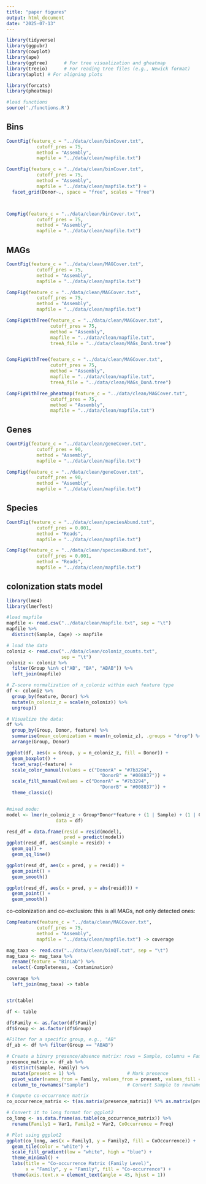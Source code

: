 ```yaml
---
title: "paper figures"
output: html_document
date: "2025-07-13"
---
```


```r

library(tidyverse)
library(ggpubr)
library(cowplot)
library(ape)
library(ggtree)      # For tree visualization and gheatmap
library(treeio)      # For reading tree files (e.g., Newick format)
library(aplot) # For aligning plots

library(forcats)
library(pheatmap)

#load functions
source('./functions.R')

```

## Bins

```r

CountFig(feature_c = "../data/clean/binCover.txt",
           cutoff_pres = 75,
           method = "Assembly",
           mapfile = "../data/clean/mapfile.txt")

CountFig(feature_c = "../data/clean/binCover.txt",
           cutoff_pres = 75,
           method = "Assembly",
           mapfile = "../data/clean/mapfile.txt") +
  facet_grid(Donor~., space = "free", scales = "free")




```

```r

CompFig(feature_c = "../data/clean/binCover.txt",
           cutoff_pres = 75,
           method = "Assembly",
           mapfile = "../data/clean/mapfile.txt") 


```

## MAGs

```r

CountFig(feature_c = "../data/clean/MAGCover.txt",
           cutoff_pres = 75,
           method = "Assembly",
           mapfile = "../data/clean/mapfile.txt") 

```

```r

CompFig(feature_c = "../data/clean/MAGCover.txt",
           cutoff_pres = 75,
           method = "Assembly",
           mapfile = "../data/clean/mapfile.txt")

```


```r

CompFigWithTree(feature_c = "../data/clean/MAGCover.txt",
                cutoff_pres = 75,
                method = "Assembly",
                mapfile = "../data/clean/mapfile.txt",
                treeA_file = "../data/clean/MAGs_DonA.tree")



```


```r

CompFigWithTree(feature_c = "../data/clean/MAGCover.txt",
                cutoff_pres = 75,
                method = "Assembly",
                mapfile = "../data/clean/mapfile.txt",
                treeA_file = "../data/clean/MAGs_DonA.tree")


```



```r

CompFigWithTree_pheatmap(feature_c = "../data/clean/MAGCover.txt",
                cutoff_pres = 75,
                method = "Assembly",
                mapfile = "../data/clean/mapfile.txt")


```



## Genes

```r

CountFig(feature_c = "../data/clean/geneCover.txt",
           cutoff_pres = 90,
           method = "Assembly",
           mapfile = "../data/clean/mapfile.txt") 

```

```r

CompFig(feature_c = "../data/clean/geneCover.txt",
           cutoff_pres = 90,
           method = "Assembly",
           mapfile = "../data/clean/mapfile.txt") 


```

## Species

```r

CountFig(feature_c = "../data/clean/speciesAbund.txt",
           cutoff_pres = 0.001,
           method = "Reads",
           mapfile = "../data/clean/mapfile.txt") 

```

```r

CompFig(feature_c = "../data/clean/speciesAbund.txt",
           cutoff_pres = 0.001,
           method = "Reads",
           mapfile = "../data/clean/mapfile.txt") 


```


## colonization stats model

```r

library(lme4)
library(lmerTest)

#load mapfile
mapfile <- read.csv("../data/clean/mapfile.txt", sep = "\t")
mapfile %>%
  distinct(Sample, Cage) -> mapfile

# load the data
coloniz <- read.csv("../data/clean/coloniz_counts.txt",
                    sep = "\t")
coloniz <- coloniz %>%
  filter(Group %in% c("AB", "BA", "ABAB")) %>%
  left_join(mapfile)

# Z-score normalization of n_coloniz within each feature type
df <- coloniz %>%
  group_by(feature, Donor) %>%
  mutate(n_coloniz_z = scale(n_coloniz)) %>%
  ungroup()

# Visualize the data:
df %>%
  group_by(Group, Donor, feature) %>%
  summarise(mean_colonization = mean(n_coloniz_z), .groups = "drop") %>%
  arrange(Group, Donor)

ggplot(df, aes(x = Group, y = n_coloniz_z, fill = Donor)) +
  geom_boxplot() +
  facet_wrap(~feature) +
  scale_color_manual(values = c("DonorA" = "#7b3294",
                                  "DonorB" = "#008837")) +
  scale_fill_manual(values = c("DonorA" = "#7b3294",
                                  "DonorB" = "#008837")) +
  theme_classic()


#mixed mode:
model <- lmer(n_coloniz_z ~ Group*Donor*feature + (1 | Sample) + (1 | Cage),
                  data = df)

resd_df = data.frame(resid = resid(model),
                     pred = predict(model))
ggplot(resd_df, aes(sample = resid)) +
  geom_qq() +
  geom_qq_line()

ggplot(resd_df, aes(x = pred, y = resid)) +
  geom_point() +
  geom_smooth()

ggplot(resd_df, aes(x = pred, y = abs(resid))) +
  geom_point() +
  geom_smooth()


```


co-colonization and co-exclusion:
this is all MAGs, not only detected ones:
```r

CompFeature(feature_c = "../data/clean/MAGCover.txt",
           cutoff_pres = 75,
           method = "Assembly",
           mapfile = "../data/clean/mapfile.txt") -> coverage

mag_taxa <- read.csv("../data/clean/binQT.txt", sep = "\t")
mag_taxa <- mag_taxa %>%
  rename(feature = "BinLab") %>%
  select(-Completeness, -Contamination)

coverage %>%
  left_join(mag_taxa) -> table


str(table)


```


```r

df <- table

df$Family <- as.factor(df$Family)
df$Group <- as.factor(df$Group)

#Filter for a specific group, e.g., "AB"
df_ab <- df %>% filter(Group == "ABAB")

# Create a binary presence/absence matrix: rows = Sample, columns = Family
presence_matrix <- df_ab %>%
  distinct(Sample, Family) %>%             
  mutate(present = 1) %>%                   # Mark presence
  pivot_wider(names_from = Family, values_from = present, values_fill = 0) %>%
  column_to_rownames("Sample")              # Convert Sample to rownames

# Compute co-occurrence matrix
co_occurrence_matrix <- t(as.matrix(presence_matrix)) %*% as.matrix(presence_matrix)

# Convert it to long format for ggplot2
co_long <- as.data.frame(as.table(co_occurrence_matrix)) %>%
  rename(Family1 = Var1, Family2 = Var2, CoOccurrence = Freq)

# Plot using ggplot2
ggplot(co_long, aes(x = Family1, y = Family2, fill = CoOccurrence)) +
  geom_tile(color = "white") +
  scale_fill_gradient(low = "white", high = "blue") +
  theme_minimal() +
  labs(title = "Co-occurrence Matrix (Family Level)",
       x = "Family", y = "Family", fill = "Co-occurrence") +
  theme(axis.text.x = element_text(angle = 45, hjust = 1))


```



